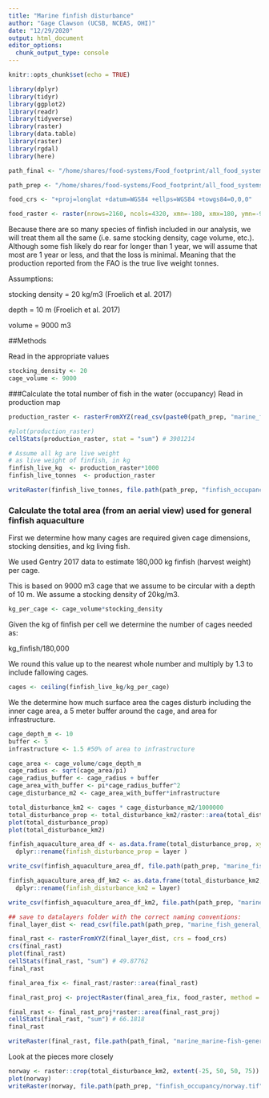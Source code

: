 ```yaml
---
title: "Marine finfish disturbance"
author: "Gage Clawson (UCSB, NCEAS, OHI)"
date: "12/29/2020"
output: html_document
editor_options: 
  chunk_output_type: console
---
```


```r
knitr::opts_chunk$set(echo = TRUE)
```

```r
library(dplyr)
library(tidyr)
library(ggplot2)
library(readr)
library(tidyverse)
library(raster)
library(data.table)
library(raster)
library(rgdal)
library(here)

path_final <- "/home/shares/food-systems/Food_footprint/all_food_systems/datalayers"

path_prep <- "/home/shares/food-systems/Food_footprint/all_food_systems/dataprep/aquaculture/marine/marine_fish_general/"

food_crs <- "+proj=longlat +datum=WGS84 +ellps=WGS84 +towgs84=0,0,0"

food_raster <- raster(nrows=2160, ncols=4320, xmn=-180, xmx=180, ymn=-90, ymx=90)

```

Because there are so many species of finfish included in our analysis, we will treat them all the same (i.e. same stocking density, cage volume, etc.). Although some fish likely do rear for longer than 1 year, we will assume that most are 1 year or less, and that the loss is minimal. Meaning that the production reported from the FAO is the true live weight tonnes. 


Assumptions: 

stocking density = 20 kg/m3 (Froelich et al. 2017)

depth = 10 m (Froelich et al. 2017)

volume = 9000 m3

##Methods

Read in the appropriate values 
```r


stocking_density <- 20
cage_volume <- 9000
```

###Calculate the total number of fish in the water (occupancy)
Read in production map

```r
production_raster <- rasterFromXYZ(read_csv(paste0(path_prep, "marine_fish_general_farm.csv")), crs = food_crs) 

#plot(production_raster)
cellStats(production_raster, stat = "sum") # 3901214

```

```r
# Assume all kg are live weight 
# as live weight of finfish, in kg
finfish_live_kg  <- production_raster*1000
finfish_live_tonnes  <- production_raster

writeRaster(finfish_live_tonnes, file.path(path_prep, "finfish_occupancy/finfish_live_tonnes.tif"), format = "GTiff", overwrite = TRUE)
```


### Calculate the total area (from an aerial view) used for general finfish aquaculture

First we determine how many cages are required given cage dimensions, stocking densities, and kg living fish. 

We used Gentry 2017 data to estimate 180,000 kg finfish (harvest weight) per cage.

This is based on 9000 m3 cage that we assume to be circular with a depth of 10 m.  We assume a stocking density of 20kg/m3.

```r

kg_per_cage <- cage_volume*stocking_density

```

Given the kg of finfish per cell we determine the number of cages needed as:

kg_finfish/180,000

We round this value up to the nearest whole number and multiply by 1.3 to include fallowing cages.

```r

cages <- ceiling(finfish_live_kg/kg_per_cage)

```

We the determine how much surface area the cages disturb including the inner cage area, a 5 meter buffer around the cage, and area for infrastructure.

```r
cage_depth_m <- 10
buffer <- 5
infrastructure <- 1.5 #50% of area to infrastructure

cage_area <- cage_volume/cage_depth_m
cage_radius <- sqrt(cage_area/pi)
cage_radius_buffer <- cage_radius + buffer
cage_area_with_buffer <- pi*cage_radius_buffer^2
cage_disturbance_m2 <- cage_area_with_buffer*infrastructure

total_disturbance_km2 <- cages * cage_disturbance_m2/1000000
total_disturbance_prop <- total_disturbance_km2/raster::area(total_disturbance_km2)
plot(total_disturbance_prop)
plot(total_disturbance_km2)

finfish_aquaculture_area_df <- as.data.frame(total_disturbance_prop, xy=TRUE) %>% 
  dplyr::rename(finfish_disturbance_prop = layer )

write_csv(finfish_aquaculture_area_df, file.path(path_prep, "marine_fish_general_disturbance_prop.csv"))

finfish_aquaculture_area_df_km2 <- as.data.frame(total_disturbance_km2, xy=TRUE) %>% 
  dplyr::rename(finfish_disturbance_km2 = layer)

write_csv(finfish_aquaculture_area_df_km2, file.path(path_prep, "marine_fish_general_disturbance_km2.csv"))

## save to datalayers folder with the correct naming conventions: 
final_layer_dist <- read_csv(file.path(path_prep, "marine_fish_general_disturbance_km2.csv"))

final_rast <- rasterFromXYZ(final_layer_dist, crs = food_crs)
crs(final_rast)
plot(final_rast)
cellStats(final_rast, "sum") # 49.87762
final_rast

final_area_fix <- final_rast/raster::area(final_rast)

final_rast_proj <- projectRaster(final_area_fix, food_raster, method = "ngb")

final_rast <- final_rast_proj*raster::area(final_rast_proj)
cellStats(final_rast, "sum") # 66.1818
final_rast

writeRaster(final_rast, file.path(path_final, "marine_marine-fish-general_aquaculture_meat_disturbance.tif"), overwrite = TRUE)
```


Look at the pieces more closely
```r
norway <- raster::crop(total_disturbance_km2, extent(-25, 50, 50, 75))
plot(norway)
writeRaster(norway, file.path(path_prep, "finfish_occupancy/norway.tif"), overwrite=TRUE)

```


